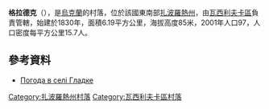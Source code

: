 {{coord|47|27|21|N|35|23|53|E|scale:100000|display=title}}

'''格拉德克'''（{{lang-uk|Гладке}}），是[[烏克蘭|烏克蘭]]的村落，位於該國東南部[[扎波羅熱州|扎波羅熱州]]，由[[瓦西利夫卡區|瓦西利夫卡區]]負責管轄，始建於1830年，面積6.19平方公里，海拔高度85米，2001年人口97，人口密度每平方公里15.7人。

==參考資料==
* [http://weather.in.ua/ua/zaporozhskaja/5122 Погода в селі Гладке] {{Wayback|url=http://weather.in.ua/ua/zaporozhskaja/5122 |date=20160305090315 }}

[[Category:扎波羅熱州村落|Category:扎波羅熱州村落]]
[[Category:瓦西利夫卡區村落|Category:瓦西利夫卡區村落]]


{{Zaporizhia-geo-stub}}